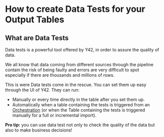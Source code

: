 # How to create Data Tests for your Output Tables

## What are Data Tests

Data tests is a powerful tool offered by Y42, in order to assure the quality of data.

We all know that data coming from different sources through the pipeline contain the risk of being faulty and errors are very difficult to spot especially if there are thousands and millions of rows.

This is were Data tests come in the rescue. You can set them up easy through the UI of Y42. They can run:

- Manually or every time directly in the table after you set them up.
- Automatically when a table containing the tests is triggered from an [Orchestration](https://docs.y42.com/docs/how-to-set-up-an-orchestration) (or when the Table containing the tests is triggered manually for a full or incremental import).

**Pro tip:** you can use data test not only to check the quality of the data but also to make business decisions!
